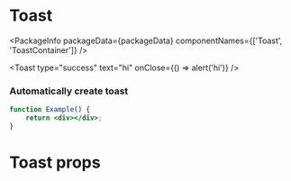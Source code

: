 
# Toast

<PackageInfo
    packageData={packageData}
    componentNames={['Toast', 'ToastContainer']}
/>

<Toast type="success" text="hi" onClose={() => alert('hi')} />
<Toast type="error" text="hi" />
<Toast type="warning" text="hi" canClose={false} />
<Toast type="info" text="hi" />
<Toast type="loading" text="hi" />

### Automatically create toast

```jsx example
function Example() {
    return <div></div>;
}
```

<ToastContainer />

# Toast props

```props packages/toast/src/toast.tsx

```

